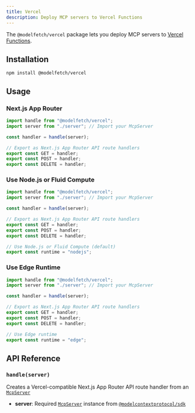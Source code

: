 ```yaml
---
title: Vercel
description: Deploy MCP servers to Vercel Functions
---
```


The `@modelfetch/vercel` package lets you deploy MCP servers to [Vercel Functions](https://vercel.com/docs/functions).

## Installation

```npm title="Terminal"
npm install @modelfetch/vercel
```

## Usage

### Next.js App Router

```typescript title="app/[[...path]]/route.ts"
import handle from "@modelfetch/vercel";
import server from "./server"; // Import your McpServer

const handler = handle(server);

// Export as Next.js App Router API route handlers
export const GET = handler;
export const POST = handler;
export const DELETE = handler;
```

### Use Node.js or Fluid Compute

```typescript title="app/[[...path]]/route.ts"
import handle from "@modelfetch/vercel";
import server from "./server"; // Import your McpServer

const handler = handle(server);

// Export as Next.js App Router API route handlers
export const GET = handler;
export const POST = handler;
export const DELETE = handler;

// Use Node.js or Fluid Compute (default)
export const runtime = "nodejs";
```

### Use Edge Runtime

```typescript title="app/[[...path]]/route.ts"
import handle from "@modelfetch/vercel";
import server from "./server"; // Import your McpServer

const handler = handle(server);

// Export as Next.js App Router API route handlers
export const GET = handler;
export const POST = handler;
export const DELETE = handler;

// Use Edge runtime
export const runtime = "edge";
```

## API Reference

### `handle(server)`

Creates a Vercel-compatible Next.js App Router API route handler from an [`McpServer`](https://github.com/modelcontextprotocol/typescript-sdk?tab=readme-ov-file#server)

- **server**: Required [`McpServer`](https://github.com/modelcontextprotocol/typescript-sdk?tab=readme-ov-file#server) instance from [`@modelcontextprotocol/sdk`](https://github.com/modelcontextprotocol/typescript-sdk)
